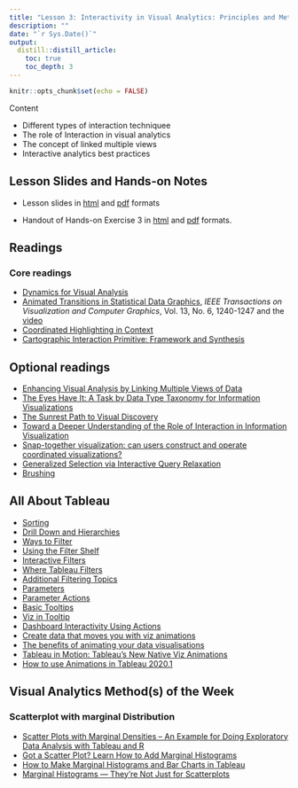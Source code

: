 ```yaml
---
title: "Lesson 3: Interactivity in Visual Analytics: Principles and Methods"
description: ""
date: "`r Sys.Date()`"
output:
  distill::distill_article:
    toc: true
    toc_depth: 3
---
```


```r
knitr::opts_chunk$set(echo = FALSE)
```

Content

- Different types of interaction techniquee
- The role of Interaction in visual analytics
- The concept of linked multiple views
- Interactive analytics best practices

## Lesson Slides and Hands-on Notes 

- Lesson slides in [html](../lesson/Lesson03/Lesson03-Interactivity_in_Visual_Analytics.html) and [pdf](../lesson/Lesson03/Lesson03-Interactivity_in_Visual_Analytics.pdf) formats

- Handout of Hands-on Exercise 3 in [html](../Hands-on_Ex/Hands-on_Ex03/Hands-on_Ex03.html) and [pdf](../Hands-on_Ex/Hands-on_Ex03/Hands-on_Ex03.pdf) formats.


## Readings
### Core readings

- [Dynamics for Visual Analysis](https://idl.cs.washington.edu/files/2012-InteractiveDynamics-CACM.pdf)
- [Animated Transitions in Statistical Data Graphics](https://idl.cs.washington.edu/files/2007-AnimatedTransitions-InfoVis.pdf), *IEEE Transactions on Visualization and Computer Graphics*, Vol. 13, No. 6, 1240-1247 and the [video](https://www.youtube.com/watch?v=vLk7mlAtEXI) 
- [Coordinated Highlighting in Context](http://www.perceptualedge.com/articles/visual_business_intelligence/coordinated_highlighting_in_context.pdf)
- [Cartographic Interaction Primitive: Framework and Synthesis](https://web-a-ebscohost-com.libproxy.smu.edu.sg/ehost/pdfviewer/pdfviewer?vid=1&sid=16eab3bc-b4a2-47b5-9a03-2619822e5ddb%40sessionmgr4007)

## Optional readings
- [Enhancing Visual Analysis by Linking Multiple Views of Data](http://www.tableausoftware.com/whitepapers/enhancing-visual-analysis-linking-multiple-views-data)
- [The Eyes Have It: A Task by Data Type Taxonomy for Information Visualizations](https://www.cs.umd.edu/~ben/papers/Shneiderman1996eyes.pdf)
- [The Sunrest Path to Visual Discovery](http://www.perceptualedge.com/articles/b-eye/path_to_visual_discovery.pdf)
- [Toward a Deeper Understanding of the Role of Interaction in Information Visualization](http://citeseerx.ist.psu.edu/viewdoc/download?doi=10.1.1.94.7908&rep=rep1&type=pdf)
- [Snap-together visualization: can users construct and operate coordinated visualizations?](http://citeseerx.ist.psu.edu/viewdoc/download?doi=10.1.1.25.1333&rep=rep1&type=pdf)
- [Generalized Selection via Interactive Query Relaxation](http://hci.stanford.edu/courses/cs448b/papers/Heer-GeneralizedSelection.pdf)
- [Brushing](http://onlinelibrary.wiley.com.libproxy.smu.edu.sg/doi/10.1002/wics.132/pdf)

## All About Tableau

- [Sorting](https://www.tableau.com/learn/tutorials/on-demand/sorting)
- [Drill Down and Hierarchies](https://www.tableau.com/learn/tutorials/on-demand/drill-down-and-hierarchies)
- [Ways to Filter](https://www.tableau.com/learn/tutorials/on-demand/ways-filter)
- [Using the Filter Shelf](https://www.tableau.com/learn/tutorials/on-demand/using-filter-shelf)
- [Interactive Filters](https://www.tableau.com/learn/tutorials/on-demand/interactive-filters)
- [Where Tableau Filters](https://www.tableau.com/learn/tutorials/on-demand/where-tableau-filters)
- [Additional Filtering Topics](https://www.tableau.com/learn/tutorials/on-demand/additional-filtering-topics)
- [Parameters](https://www.tableau.com/learn/tutorials/on-demand/parameters)
- [Parameter Actions](https://www.tableau.com/learn/tutorials/on-demand/parameter-actions)
- [Basic Tooltips](https://www.tableau.com/learn/tutorials/on-demand/tooltips)
- [Viz in Tooltip](https://www.tableau.com/learn/tutorials/on-demand/viz-tooltip)
- [Dashboard Interactivity Using Actions](https://www.tableau.com/learn/tutorials/on-demand/dashboard-interactivity-using-actions)
- [Create data that moves you with viz animations](https://www.tableau.com/about/blog/2020/2/bring-your-data-life-viz-animations)
- [The benefits of animating your data visualisations](https://www.tableau.com/about/blog/2020/3/benefits-animating-your-data-visualisations)
- [Tableau in Motion: Tableau’s New Native Viz Animations](https://www.youtube.com/watch?v=wYkP51pO11E)
- [How to use Animations in Tableau 2020.1](https://www.youtube.com/watch?v=fxbARiWgZBY)

## Visual Analytics Method(s) of the Week
### Scatterplot with marginal Distribution

- [Scatter Plots with Marginal Densities – An Example for Doing Exploratory Data Analysis with Tableau and R](https://things-about-r.tumblr.com/post/124004085689/scatter-plots-with-marginal-densities-an-example)
- [Got a Scatter Plot? Learn How to Add Marginal Histograms](https://www.tableau.com/about/blog/2015/11/how-make-scatterplot-marginal-histograms-45811)
- [How to Make Marginal Histograms and Bar Charts in Tableau](https://playfairdata.com/how-to-make-marginal-histograms-and-bar-charts-in-tableau/)
- [Marginal Histograms — They’re Not Just for Scatterplots](https://www.datarevelations.com/marginal-histograms.html)





